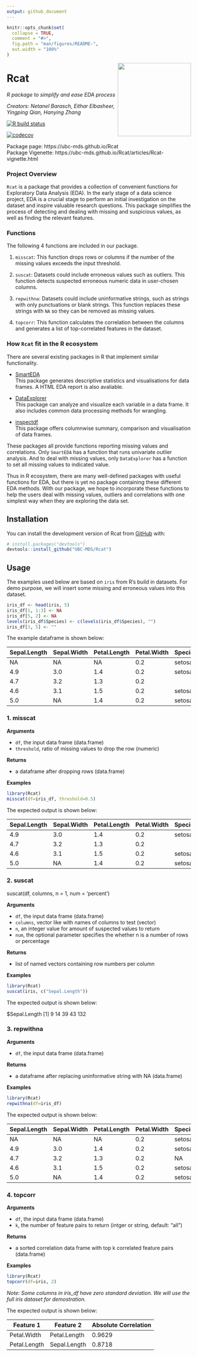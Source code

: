 ```yaml
---
output: github_document
---
```


<!-- README.md is generated from README.Rmd. Please edit that file -->

```r
knitr::opts_chunk$set(
  collapse = TRUE,
  comment = "#>",
  fig.path = "man/figures/README-",
  out.width = "100%"
)
```

<img src="img/r_logo.jpg" width="200" align = "right">

# Rcat

*R package to simplify and ease EDA process*

*Creators: Netanel Barasch, Eithar Elbasheer, Yingping Qian, Hanying Zhang*

<!-- badges: start -->
[![R build status](https://github.com/UBC-MDS/Rcat/workflows/R-CMD-check/badge.svg)](https://github.com/UBC-MDS/Rcat/actions)
<!-- badges: end -->

[![codecov](https://codecov.io/gh/UBC-MDS/Rcat/branch/master/graph/badge.svg)](https://codecov.io/gh/UBC-MDS/Rcat)

Package page: https://ubc-mds.github.io/Rcat  
Package Vigenette: https://ubc-mds.github.io/Rcat/articles/Rcat-vignette.html

### Project Overview
`Rcat` is a package that provides a collection of convenient functions for Exploratory Data Analysis (EDA). In the early stage of a data science project, EDA is a crucial stage to perform an initial investigation on the dataset and inspire valuable research questions. This package simplifies the process of detecting and dealing with missing and suspicious values, as well as finding the relevant features. 

### Functions
The following 4 functions are included in our package.

1. `misscat`: This function drops rows or columns if the number of the missing values exceeds the input threshold.

2. `suscat`: Datasets could include erroneous values such as outliers. This function detects suspected erroneous numeric data in user-chosen columns.

3. `repwithna`: Datasets could include uninformative strings, such as strings with only punctuations or blank strings. This function replaces these strings with `NA` so they can be removed as missing values.
        
4. `topcorr`: This function calculates the correlation between the columns and generates a list of top-correlated features in the dataset. 

### How `Rcat` fit in the R ecosystem
There are several existing packages in R that implement similar functionality. 

- [SmartEDA](https://cran.r-project.org/web/packages/SmartEDA/index.html)  
This package generates descriptive statistics and visualisations for data frames. A HTML EDA report is also avaliable.

- [DataExplorer](https://cran.r-project.org/web/packages/DataExplorer/index.html)  
This package can analyze and visualize each variable in a data frame. It also includes common data processing methods for wrangling.

- [inspectdf](https://cran.r-project.org/web/packages/inspectdf/index.html)  
This package offers columnwise summary, comparison and visualisation of data frames.

These packages all provide functions reporting missing values and correlations. Only `SmartEDA` has a function that runs univariate outlier analysis. And to deal with missing values, only `DataExplorer` has a function to set all missing values to indicated value.

Thus in R ecosystem, there are many well-defined packages with useful functions for EDA, but there is yet no package containing these different EDA methods. With our package, we hope to incorporate these functions to help the users deal with missing values, outliers and correlations with one simplest way when they are exploring the data set.

## Installation

You can install the development version of Rcat from [GitHub](https://github.com/) with:

``` r
# install.packages("devtools")
devtools::install_github("UBC-MDS/Rcat")
```

## Usage

The examples used below are based on `iris` from R's build in datasets. For demo purpose, we will insert some missing and erroneous values into this dataset. 

``` r
iris_df <- head(iris, 5)
iris_df[1, 1:3] <- NA
iris_df[5, 2] <- NA
levels(iris_df$Species) <- c(levels(iris_df$Species), "")
iris_df[3, 5] <- ""
```
The example dataframe is shown below:

|Sepal.Length|Sepal.Width|Petal.Length|Petal.Width|Species|
|---|---|---|---|---|
|NA |NA |NA |0.2|setosa|
|4.9|3.0 |1.4 |0.2|setosa|
|4.7 |3.2 |1.3 |0.2||
|4.6 |3.1|1.5|0.2|setosa|
|5.0 |NA|1.4|0.2|setosa|

### 1. misscat

**Arguments**

- `df`, the input data frame (data.frame)
- `threshold`, ratio of missing values to drop the row (numeric)

**Returns**

- a dataframe after dropping rows (data.frame)

**Examples**

``` r
library(Rcat)
misscat(df=iris_df, threshold=0.5)
```
The expected output is shown below:

|Sepal.Length|Sepal.Width|Petal.Length|Petal.Width|Species|
|---|---|---|---|---|
|4.9|3.0 |1.4 |0.2|setosa|
|4.7 |3.2 |1.3 |0.2||
|4.6 |3.1|1.5|0.2|setosa|
|5.0 |NA|1.4|0.2|setosa|

### 2. suscat

suscat(df, columns, n = 1, num = 'percent')

**Arguments**

- `df`, the input data frame (data.frame)
- `columns`, vector like with names of columns to test (vector)
- `n`, an integer value for amount of suspected values to return
- `num`, the optional parameter specifies the whether n is a number of rows or percentage

**Returns**

- list of named vectors containing row numbers per column

**Examples**

``` r
library(Rcat)
suscat(iris, c("Sepal.Length"))
```

The expected output is shown below:

$Sepal.Length
[1]   9  14  39  43 132

### 3. repwithna

**Arguments**

- `df`, the input data frame (data.frame)

**Returns**

- a dataframe after replacing uninformative string with NA (data.frame)

**Examples**

``` r
library(Rcat)
repwithna(df=iris_df)
```

The expected output is shown below:

|Sepal.Length|Sepal.Width|Petal.Length|Petal.Width|Species|
|---|---|---|---|---|
|NA |NA |NA |0.2|setosa|
|4.9|3.0 |1.4 |0.2|setosa|
|4.7 |3.2 |1.3 |0.2|NA|
|4.6 |3.1|1.5|0.2|setosa|
|5.0 |NA|1.4|0.2|setosa|

### 4. topcorr

**Arguments**

- `df`, the input data frame (data.frame)
- `k`, the number of feature pairs to return (intger or string, default: "all")

**Returns**

- a sorted correlation data frame with top k correlated feature pairs (data.frame)

**Examples**

``` r
library(Rcat)
topcorr(df=iris, 2)
```

*Note: Some columns in iris_df have zero standard deviation. We will use the full iris dataset for demostration.*

The expected output is shown below:

|Feature 1|Feature 2|Absolute Correlation|
|---|---|---|
|Petal.Width|Petal.Length|0.9629|
|Petal.Length|Sepal.Length|0.8718|
